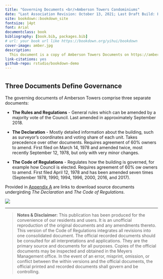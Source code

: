 ```yaml
---
title: "Governing Documents <br/>Amberson Towers Condominiums"
date: "Last Association Revision: October 13, 2021; Last Draft Build: February 15, 2020"
site: bookdown::bookdown_site
fontsize: 14pt
font: Arial
documentclass: book
bibliography: [book.bib, packages.bib]
# url: your book url like https://bookdown.org/yihui/bookdown
cover-image: amber.jpg
description: 
  This document is a copy of Amberson Towers Documents on https://ambersontowers.com/governance/bylaws that are under consideration for revision. 
link-citations: yes
github-repo: rstudio/bookdown-demo
---
```


#  {.unnumbered}

## Three Documents Define Governance {.unnumbered}

The governing documents of Amberson Towers comprise three separate documents:

-   **The Rules and Regulations** - General rules which can be amended by a majority vote of the Council. Last amended in approximately September 2018.

-   **The Declaration** - Mostly detailed information about the building, such as surveyor's coordinates and voting share of each unit. Takes precedence over other documents. Requires agreement of 60% owners to amend. First filed on March 14, 1978 and amended twice, most recently September 12, 1978, but only with very minor changes.

-   **The Code of Regulations** - Regulates how the building is governed, for example how Council is elected. Requires agreement of 60% ow owners to amend. First filed April 12, 1978 and has been amended seven times (September 1978, 1990, 1994, 1996, 2000, 2016, and 2017).

Provided in [Appendix A](#documents) are links to download source documents undergirding *The Declaration* and *The Code of Regulations*.

![](amber3.jpg)

------------------------------------------------------------------------

> **Notes & Disclaimer:** This publication has been produced for the convenience of our residents and users. It is an unofficial reproduction of the original documents and any amendments thereto. This version of the Code of Regulations integrates all revisions into one consolidated document. The official recorded documents should be consulted for all interpretations and applications. They are the primary source and documents for all purposes. Copies of the official documents may be inspected and obtained in the Meyers Management office. In the event of an error, misprint, omission, or conflict between the within versions and the official documents, the official printed and recorded documents shall govern and be controlling.
